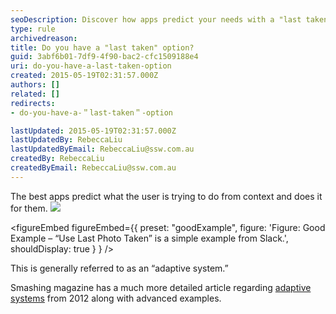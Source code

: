 ```yaml
---
seoDescription: Discover how apps predict your needs with a "last taken" feature to enhance user experience.
type: rule
archivedreason:
title: Do you have a "last taken" option?
guid: 3abf6b01-7df9-4f90-bac2-cfc1509188e4
uri: do-you-have-a-last-taken-option
created: 2015-05-19T02:31:57.000Z
authors: []
related: []
redirects:
- do-you-have-a-＂last-taken＂-option

lastUpdated: 2015-05-19T02:31:57.000Z
lastUpdatedBy: RebeccaLiu
lastUpdatedByEmail: RebeccaLiu@ssw.com.au
createdBy: RebeccaLiu
createdByEmail: RebeccaLiu@ssw.com.au
---
```


The best apps predict what the user is trying to do from context and does it for them.
![](/uploads/rules/do-you-have-a-last-taken-option/lastphototaken.png)

<figureEmbed figureEmbed={{
  preset: "goodExample",
  figure: 'Figure: Good Example – “Use Last Photo Taken” is a simple example from Slack.',
  shouldDisplay: true
} } />


This is generally referred to as an “adaptive system.”

Smashing magazine has a much more detailed article regarding [adaptive systems](http://www.smashingmagazine.com/2012/12/10/creating-an-adaptive-system-to-enhance-ux/) from 2012 along with advanced examples.
